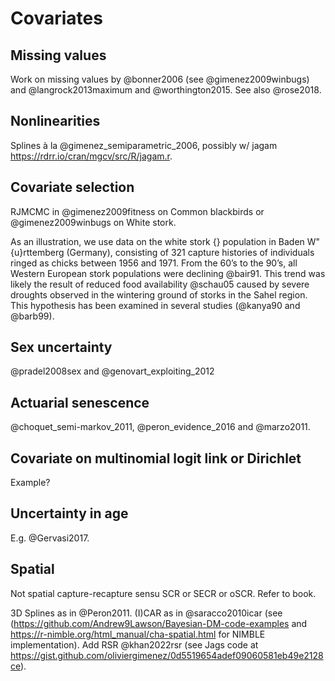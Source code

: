 # Covariates {#covariateschapter}

## Missing values

Work on missing values by @bonner2006 (see @gimenez2009winbugs) and @langrock2013maximum and @worthington2015. See also @rose2018.

## Nonlinearities

Splines à la @gimenez_semiparametric_2006, possibly w/ jagam <https://rdrr.io/cran/mgcv/src/R/jagam.r>. 

## Covariate selection

RJMCMC in @gimenez2009fitness on Common blackbirds or @gimenez2009winbugs on White stork.

As an illustration, we use data on the white stork {\it Ciconia ciconia} population in Baden W\"{u}rttemberg (Germany), consisting of 321 capture histories of individuals ringed as chicks between 1956 and 1971. From the 60's to the 90's, all Western European stork populations were declining @bair91. This trend was likely the result of reduced food availability @schau05 caused by severe droughts observed in the wintering ground of storks in the Sahel region. This hypothesis has been examined in several studies (@kanya90 and @barb99). 

## Sex uncertainty

@pradel2008sex and @genovart_exploiting_2012

## Actuarial senescence

@choquet_semi-markov_2011, @peron_evidence_2016 and @marzo2011.

## Covariate on multinomial logit link or Dirichlet

Example?

## Uncertainty in age

E.g. @Gervasi2017.

## Spatial

Not spatial capture-recapture sensu SCR or SECR or oSCR. Refer to book.

3D Splines as in @Peron2011. (I)CAR as in @saracco2010icar (see  (<https://github.com/Andrew9Lawson/Bayesian-DM-code-examples> and <https://r-nimble.org/html_manual/cha-spatial.html> for NIMBLE implementation). Add RSR @khan2022rsr (see Jags code at <https://gist.github.com/oliviergimenez/0d5519654adef09060581eb49e2128ce>). 
